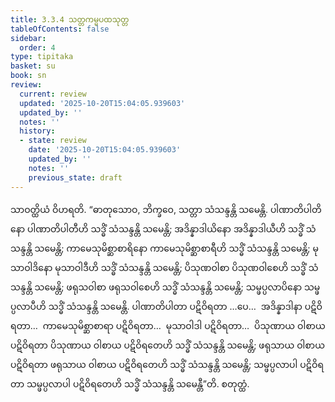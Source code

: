 ```yaml
---
title: 3.3.4 သတ္တကမ္မပထသုတ္တ
tableOfContents: false
sidebar:
  order: 4
type: tipitaka
basket: su
book: sn
review:
  current: review
  updated: '2025-10-20T15:04:05.939603'
  updated_by: ''
  notes: ''
  history:
  - state: review
    date: '2025-10-20T15:04:05.939603'
    updated_by: ''
    notes: ''
    previous_state: draft
---
```



<DynamicBreadcrumb />


<ReviewStatus review={frontmatter.review} showDetails={true} />

<HypothesisAnnotation frontmatter={frontmatter} />

<Division number="110" book="sn" e="ch" v="18" p="296">

<Paragraph number="771" book="sn">
သာဝတ္ထိယံ ဝိဟရတိ. “ဓာတုသောဝ, ဘိက္ခဝေ, သတ္တာ သံသန္ဒန္တိ သမေန္တိ. ပါဏာတိပါတိနော ပါဏာတိပါတီဟိ သဒ္ဓိံ သံသန္ဒန္တိ သမေန္တိ; အဒိန္နာဒါယိနော အဒိန္နာဒါယီဟိ သဒ္ဓိံ သံသန္ဒန္တိ သမေန္တိ; ကာမေသုမိစ္ဆာစာရိနော ကာမေသုမိစ္ဆာစာရီဟိ သဒ္ဓိံ သံသန္ဒန္တိ သမေန္တိ; မုသာဝါဒိနော မုသာဝါဒီဟိ သဒ္ဓိံ သံသန္ဒန္တိ သမေန္တိ; ပိသုဏဝါစာ ပိသုဏဝါစေဟိ သဒ္ဓိံ သံသန္ဒန္တိ သမေန္တိ; ဖရုသဝါစာ ဖရုသဝါစေဟိ သဒ္ဓိံ သံသန္ဒန္တိ သမေန္တိ; သမ္ဖပ္ပလာပိနော သမ္ဖပ္ပလာပီဟိ သဒ္ဓိံ သံသန္ဒန္တိ သမေန္တိ.
</Paragraph>

<Paragraph number="772" book="sn">
ပါဏာတိပါတာ ပဋိဝိရတာ …ပေ…  အဒိန္နာဒါနာ ပဋိဝိရတာ…  ကာမေသုမိစ္ဆာစာရာ ပဋိဝိရတာ…  မုသာဝါဒါ ပဋိဝိရတာ…  ပိသုဏာယ ဝါစာယ ပဋိဝိရတာ ပိသုဏာယ ဝါစာယ ပဋိဝိရတေဟိ သဒ္ဓိံ သံသန္ဒန္တိ သမေန္တိ; ဖရုသာယ ဝါစာယ ပဋိဝိရတာ ဖရုသာယ ဝါစာယ ပဋိဝိရတေဟိ သဒ္ဓိံ သံသန္ဒန္တိ သမေန္တိ; သမ္ဖပ္ပလာပါ ပဋိဝိရတာ သမ္ဖပ္ပလာပါ ပဋိဝိရတေဟိ သဒ္ဓိံ သံသန္ဒန္တိ သမေန္တီ”တိ.

</Paragraph>
</Division>

<Paragraph number="773" type="center" book="sn">
စတုတ္ထံ.
</Paragraph>